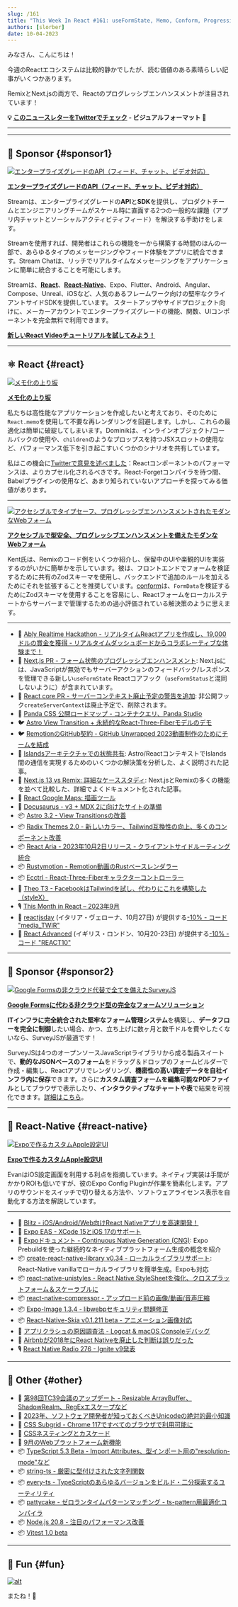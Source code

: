 ```yaml
---
slug: /161
title: "This Week In React #161: useFormState, Memo, Conform, Progressive Enhancement, Astro, Radix, React-Aria, Rustymotion, Ecctrl, Expo Apple Settings, Unistyles, TypeScript, TC39..."
authors: [slorber]
date: 10-04-2023
---
```


みなさん、こんにちは！

今週のReactエコシステムは比較的静かでしたが、読む価値のある素晴らしい記事がいくつかあります。

RemixとNext.jsの両方で、Reactのプログレッシブエンハンスメントが注目されています！

<!-- truncate -->

**💡 [このニュースレターをTwitterでチェック](https://slo.im/thread) - ビジュアルフォーマット 🎨**

***


<Support />

***

## 💸 Sponsor {#sponsor1}

[![エンタープライズグレードのAPI（フィード、チャット、ビデオ対応）](/emails/issues/153/stream.jpg)](https://getstream.io/video/voice-calling/?utm_source=thisweekinreact\&utm_medium=sponsorship\&utm_content=\&utm_campaign=thisweekinreact_July2023_video_klmh22)

[**エンタープライズグレードのAPI（フィード、チャット、ビデオ対応）**](https://getstream.io/video/docs/react/?utm_source=thisweekinreact\&utm_medium=sponsorship\&utm_content=\&utm_campaign=thisweekinreact_July2023_video_klmh22)

Streamは、エンタープライズグレードの**API**と**SDK**を提供し、プロダクトチームとエンジニアリングチームがスケール時に直面する2つの一般的な課題（アプリ内チャットとソーシャルアクティビティフィード）を解決する手助けをします。

Streamを使用すれば、開発者はこれらの機能を一から構築する時間のほんの一部で、あらゆるタイプのメッセージングやフィード体験をアプリに統合できます。Stream Chatは、リッチでリアルタイムなメッセージングをアプリケーションに簡単に統合することを可能にします。

Streamは、[**React**](https://getstream.io/chat/sdk/react/?utm_source=thisweekinreact\&utm_medium=sponsorship\&utm_content=\&utm_campaign=thisweekinreact_July2023_video_klmh22)、[**React-Native**](https://getstream.io/chat/sdk/react-native/?utm_source=thisweekinreact\&utm_medium=sponsorship\&utm_content=\&utm_campaign=thisweekinreact_July2023_video_klmh22)、Expo、Flutter、Android、Angular、Compose、Unreal、iOSなど、人気のあるフレームワーク向けの堅牢なクライアントサイドSDKを提供しています。
スタートアップやサイドプロジェクト向けに、メーカーアカウントでエンタープライズグレードの機能、関数、UIコンポーネントを完全無料で利用できます。

[**新しいReact Videoチュートリアルを試してみよう！**](https://getstream.io/video/docs/react/?utm_source=thisweekinreact\&utm_medium=sponsorship\&utm_content=\&utm_campaign=thisweekinreact_July2023_video_klmh22)

***

## ⚛️ React {#react}

[![メモ化の上り坂](/emails/issues/161/memo.jpg)](https://tkdodo.eu/blog/the-uphill-battle-of-memoization)

[**メモ化の上り坂**](https://tkdodo.eu/blog/the-uphill-battle-of-memoization)

私たちは高性能なアプリケーションを作成したいと考えており、そのために`React.memo`を使用して不要な再レンダリングを回避します。しかし、これらの最適化は簡単に破綻してしまいます。Dominikは、インラインオブジェクト/コールバックの使用や、`children`のようなプロップスを持つJSXスロットの使用など、パフォーマンス低下を引き起こすいくつかのシナリオを共有しています。

私はこの機会に[Twitterで意見を述べました](https://twitter.com/sebastienlorber/status/1709258817844752794)：Reactコンポーネントのパフォーマンスは、よりカプセル化されるべきです。React-Forgetコンパイラを待つ間、Babelプラグインの使用など、あまり知られていないアプローチを探ってみる価値があります。

***

[![アクセシブルでタイプセーフ、プログレッシブエンハンスメントされたモダンなWebフォーム](/emails/issues/161/epicweb.jpg)](https://www.epicweb.dev/accessible-typesafe-progressively-enhanced-modern-web-forms)

[**アクセシブルで型安全、プログレッシブエンハンスメントを備えたモダンなWebフォーム**](https://www.epicweb.dev/accessible-typesafe-progressively-enhanced-modern-web-forms)

Kent氏は、Remixのコード例をいくつか紹介し、保留中のUIや楽観的UIを実装するのがいかに簡単かを示しています。彼は、フロントエンドでフォームを検証するために共有のZodスキーマを使用し、バックエンドで追加のルールを加えるためにそれを拡張することを推奨しています。[conform](https://conform.guide/)は、`FormData`を検証するためにZodスキーマを使用することを容易にし、Reactフォームをローカルステートからサーバーまで管理するための過小評価されている解決策のように思えます。

***

* 💸 [Ably Realtime Hackathon - リアルタイムReactアプリを作成し、19,000ドルの賞金を獲得 - リアルタイムダッシュボードからコラボレーティブな体験まで！](https://ably.devpost.com/?utm_campaign=23-hackathon\&utm_source=thisweekinreact\&utm_medium=referral)
* 👀 [Next.js PR - フォーム状態のプログレッシブエンハンスメント](https://github.com/vercel/next.js/pull/55584): Next.jsには、JavaScriptが無効でもサーバーアクションのフィードバック/レスポンスを管理できる新しい`useFormState` Reactコアフック（`useFormStatus`と混同しないように）が含まれています。
* 👀 [React core PR - サーバーコンテキスト廃止予定の警告を追加](https://github.com/facebook/react/pull/27424): 非公開フック`createServerContext`は廃止予定で、削除されます。
* 👀 [Panda CSS 公開ロードマップ - コンテナクエリ、Panda Studio](https://panda-css.canny.io/)
* 🐦 [Astro View Transition + 永続的なReact-Three-Fiberモデルのデモ](https://twitter.com/astrodotbuild/status/1707918024471355406)
* 🐦 [RemotionのGitHub契約 - GitHub Unwrapped 2023動画制作のためにチームを結成](https://twitter.com/Remotion/status/1707664519403614323)
* 📜 [Islandsアーキテクチャでの状態共有](https://frontendatscale.com/blog/islands-architecture-state/): Astro/ReactコンテキストでIslands間の通信を実現するためのいくつかの解決策を分析した、よく説明された記事。
* 📜 [Next.js 13 vs Remix: 詳細なケーススタディ](https://prateeksurana.me/blog/nextjs-13-vs-remix-an-in-depth-case-study/): Next.jsとRemixの多くの機能を並べて比較した、詳細でよくドキュメント化された記事。
* 📜 [React Google Maps: 描画ツール](https://sudolabs.com/insights/react-google-maps-drawing-tools)
* 📜 [Docusaurus - v3 + MDX 2に向けたサイトの準備](https://docusaurus.io/blog/preparing-your-site-for-docusaurus-v3)
* 📦 [Astro 3.2 - View Transitionsの改善](https://astro.build/blog/astro-320/)
* 📦 [Radix Themes 2.0 - 新しいカラー、Tailwind互換性の向上、多くのコンポーネント改善](https://www.radix-ui.com/themes/docs/overview/releases#200)
* 📦 [React Aria - 2023年10月2日リリース - クライアントサイドルーティング統合](https://react-spectrum.adobe.com/releases/2023-10-02.html)
* 📦 [Rustymotion - Remotion動画のRustベースレンダラー](https://github.com/clearlysid/rustymotion)
* 📦 [Ecctrl - React-Three-Fiberキャラクターコントローラー](https://github.com/pmndrs/ecctrl)
* 🎥 [Theo T3 - FacebookはTailwindを試し、代わりにこれを構築した（styleX）](https://www.youtube.com/watch?v=PHV94q7BivI)
* 🎙️ [This Month in React – 2023年9月](https://podcasters.spotify.com/pod/show/reactiflux/episodes/This-Month-in-React--September-2023-e29vb6o)
* 👥 [reactjsday](https://2023.reactjsday.it/) (イタリア・ヴェローナ、10月27日) が提供する[-10% - コード "media\_TWIR"](https://ti.to/grusp/reactjsday-2023/discount/media_TWIR)
* 👥 [React Advanced](https://reactadvanced.com/?utm_source=email\&utm_medium=thisweekinreact) (イギリス・ロンドン、10月20-23日) が提供する[-10% - コード "REACT10"](https://ti.to/gitnation/react-advanced-london-2023/discount/REACT10)

<SubscribeFormEmbed placement="middle" />

***

## 💸 Sponsor {#sponsor2}

[![Google Formsの非クラウド代替で全てを備えたSurveyJS](/emails/issues/155/surveyjs.jpg)](https://surveyjs.io/?utm_source=thisweekinreact\&utm_medium=email)

**[Google Formsに代わる非クラウド型の完全なフォームソリューション](https://surveyjs.io/?utm_source=thisweekinreact\&utm_medium=email)**

**ITインフラに完全統合された堅牢なフォーム管理システム**を構築し、**データフローを完全に制御**したい場合、かつ、立ち上げに数ヶ月と数千ドルを費やしたくないなら、SurveyJSが最適です！

SurveyJSは4つのオープンソースJavaScriptライブラリから成る製品スイートで、**動的なJSONベースのフォーム**をドラッグ＆ドロップのフォームビルダーで作成・編集し、Reactアプリでレンダリング、**機密性の高い調査データを自社インフラ内に保存**できます。さらに**カスタム調査フォームを編集可能なPDFファイル**としてブラウザで表示したり、**インタラクティブなチャートや表**で結果を可視化できます。[詳細はこちら](https://surveyjs.io/?utm_source=thisweekinreact\&utm_medium=email)。

***

## 📱 React-Native {#react-native}

[![Expoで作るカスタムApple設定UI](/emails/issues/161/exposettings.jpg)](https://evanbacon.dev/blog/apple-settings)

[**Expoで作るカスタムApple設定UI**](https://evanbacon.dev/blog/apple-settings)

EvanはiOS設定画面を利用する利点を指摘しています。ネイティブ実装は手間がかかりROIも低いですが、彼のExpo Config Pluginが作業を簡素化します。アプリのサウンドをスイッチで切り替える方法や、ソフトウェアライセンス表示を自動化する方法を解説しています。

***

* 💸 [Blitz - iOS/Android/Web向けReact Nativeアプリを高速開発！](https://www.blitz-rn.com/)
* 📜 [Expo EAS - XCode 15とiOS 17のサポート](https://expo.dev/changelog/2023/09-28-new-xcode-ios)
* 📖 [Expoドキュメント - Continuous Native Generation (CNG)](https://docs.expo.dev/workflow/continuous-native-generation/): Expo Prebuildを使った継続的なネイティブプラットフォーム生成の概念を紹介
* 📦 [create-react-native-library v0.34 - ローカルライブラリサポート](https://github.com/callstack/react-native-builder-bob/releases/tag/create-react-native-library%400.34.0): React-Native vanillaでローカルライブラリを簡単生成。Expoも対応
* 📦 [react-native-unistyles - React Native StyleSheetを強化、クロスプラットフォーム＆スケーラブルに](https://github.com/jpudysz/react-native-unistyles)
* 📦 [react-native-compressor - アップロード前の画像/動画/音声圧縮](https://github.com/numandev1/react-native-compressor)
* 📦 [Expo-Image 1.3.4 - libwebpセキュリティ問題修正](https://expo.dev/changelog/2023/09-29-libwebp)
* 📦 [React-Native-Skia v0.1.211 beta - アニメーション画像対応](https://shopify.github.io/react-native-skia/docs/animated-images/)
* 🎥 [アプリクラシュの原因調査法 - Logcat & macOS Consoleデバッグ](https://www.youtube.com/watch?v=LvCci4Bwmpc)
* 🎥 [Airbnbが2018年にReact Nativeを廃止した判断は誤りだった](https://www.youtube.com/watch?v=RwUQnfcxH0o)
* 🎙 [React Native Radio 276 - Ignite v9発表](https://reactnativeradio.com/episodes/rnr-276-announcing-ignite-v9-expresso)

***

## 🔀 Other {#other}

* 📜 [第98回TC39会議のアップデート - Resizable ArrayBuffer、ShadowRealm、RegExエスケープなど](https://dev.to/hemanth/updates-from-the-98th-tc39-meeting-1lcf)
* 📜 [2023年、ソフトウェア開発者が知っておくべきUnicodeの絶対的最小知識](https://tonsky.me/blog/unicode/)
* 📜 [CSS Subgrid - Chrome 117ですべてのブラウザで利用可能に](https://web.dev/css-subgrid/)
* 📜 [CSSネスティングとカスケード](https://webkit.org/blog/14571/css-nesting-and-the-cascade/)
* 📜 [9月のWebプラットフォーム新機能](https://web.dev/web-platform-09-2023/)
* 📦 [TypeScript 5.3 Beta - Import Attributes、型インポート用の"resolution-mode"など](https://devblogs.microsoft.com/typescript/announcing-typescript-5-3-beta/)
* 📦 [string-ts - 厳密に型付けされた文字列関数](https://github.com/gustavoguichard/string-ts)
* 📦 [every-ts - TypeScriptのあらゆるバージョンをビルド・二分探索するユーティリティ](https://github.com/jakebailey/every-ts)
* 📦 [pattycake - ゼロランタイムパターンマッチング - ts-pattern用最適化コンパイラ](https://github.com/aidenybai/pattycake)
* 📦 [Node.js 20.8 - 注目のパフォーマンス改善](https://nodejs.org/en/blog/release/v20.8.0)
* 📦 [Vitest 1.0 beta](https://github.com/vitest-dev/vitest/releases/tag/v1.0.0-beta.0)

***

## 🤭 Fun {#fun}

[![alt](/emails/issues/161/meme.jpg)](https://twitter.com/creatine_cycle/status/1706912311309652159)

またね！👋